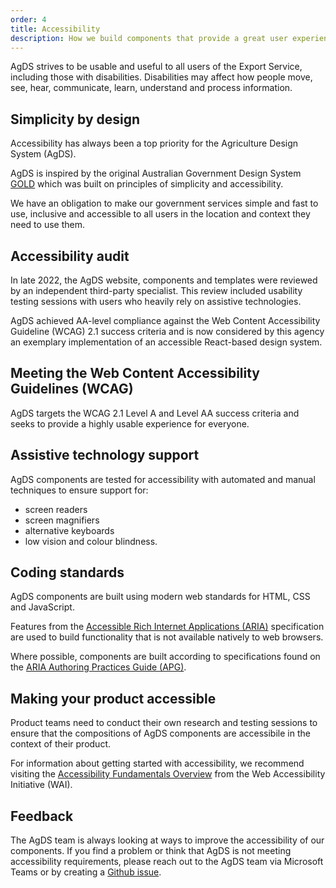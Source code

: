 ```yaml
---
order: 4
title: Accessibility
description: How we build components that provide a great user experience for all users.
---
```


AgDS strives to be usable and useful to all users of the Export Service, including those with disabilities. Disabilities may affect how people move, see, hear, communicate, learn, understand and process information.

## Simplicity by design

Accessibility has always been a top priority for the Agriculture Design System (AgDS).

AgDS is inspired by the original Australian Government Design System [GOLD](https://gold.designsystemau.org/) which was built on principles of simplicity and accessibility.

We have an obligation to make our government services simple and fast to use, inclusive and accessible to all users in the location and context they need to use them.

## Accessibility audit

In late 2022, the AgDS website, components and templates were reviewed by an independent third-party specialist. This review included usability testing sessions with users who heavily rely on assistive technologies.

AgDS achieved AA-level compliance against the Web Content Accessibility Guideline (WCAG) 2.1 success criteria and is now considered by this agency an exemplary implementation of an accessible React-based design system.

## Meeting the Web Content Accessibility Guidelines (WCAG)

AgDS targets the WCAG 2.1 Level A and Level AA success criteria and seeks to provide a highly usable experience for everyone.

## Assistive technology support

AgDS components are tested for accessibility with automated and manual techniques to ensure support for:

- screen readers
- screen magnifiers
- alternative keyboards
- low vision and colour blindness.

## Coding standards

AgDS components are built using modern web standards for HTML, CSS and JavaScript.

Features from the [Accessible Rich Internet Applications (ARIA)](https://developer.mozilla.org/en-US/docs/Web/Accessibility/ARIA) specification are used to build functionality that is not available natively to web browsers.

Where possible, components are built according to specifications found on the [ARIA Authoring Practices Guide (APG)](https://www.w3.org/WAI/ARIA/apg/).

## Making your product accessible

Product teams need to conduct their own research and testing sessions to ensure that the compositions of AgDS components are accessibile in the context of their product.

For information about getting started with accessibility, we recommend visiting the [Accessibility Fundamentals Overview](https://www.w3.org/WAI/fundamentals/) from the Web Accessibility Initiative (WAI).

## Feedback

The AgDS team is always looking at ways to improve the accessibility of our components. If you find a problem or think that AgDS is not meeting accessibility requirements, please reach out to the AgDS team via Microsoft Teams or by creating a [Github issue](https://github.com/steelthreads/agds-next/issues).
